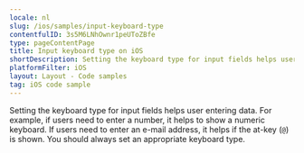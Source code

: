 ```yaml
---
locale: nl
slug: /ios/samples/input-keyboard-type
contentfulID: 3s5M6LNhOwnr1peUToZBfe
type: pageContentPage
title: Input keyboard type on iOS
shortDescription: Setting the keyboard type for input fields helps user entering data.
platformFilter: iOS
layout: Layout - Code samples
tag: iOS code sample
---
```


Setting the keyboard type for input fields helps user entering data. For example, if users need to enter a number, it helps to show a numeric keyboard. If users need to enter an e-mail address, it helps if the at-key (`@`) is shown. You should always set an appropriate keyboard type.

<CodeSample id="input-keyboard-type" locale="nl" platform="ios"/>